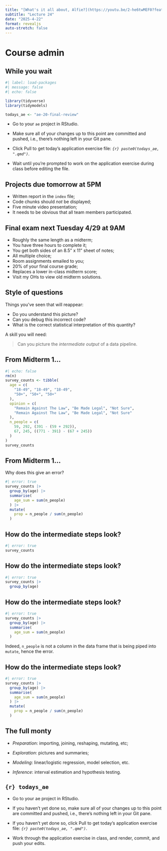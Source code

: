 ```yaml
---
title: "[What's it all about, Alfie?](https://youtu.be/2-he6twMEF0?feature=shared)"
subtitle: "Lecture 24"
date: "2025-4-22"
format: revealjs
auto-stretch: false
---
```


# Course admin

## While you wait

```r
#| label: load-packages
#| message: false
#| echo: false

library(tidyverse)
library(tidymodels)

todays_ae <- "ae-20-final-review"
```

-   Go to your `ae` project in RStudio.

-   Make sure all of your changes up to this point are committed and pushed, i.e., there's nothing left in your Git pane.

-   Click Pull to get today's application exercise file: *`{r} paste0(todays_ae, ".qmd")`*.

-   Wait until you're prompted to work on the application exercise during class before editing the file.

## Projects due tomorrow at 5PM

-   Written report in the `index` file;
-   Code chunks should *not* be displayed;
-   Five minute video presentation;
-   It needs to be obvious that all team members participated.

## Final exam next Tuesday 4/29 at 9AM

-   Roughly the same length as a midterm;
-   You have three hours to complete it;
-   You get both sides of an 8.5" x 11" sheet of notes;
-   All multiple choice;
-   Room assignments emailed to you;
-   20% of your final course grade;
-   Replaces a lower in-class midterm score;
-   Visit my OHs to view old midterm solutions.

## Style of questions

Things you've seen that will reappear:

-   Do you understand this picture?
-   Can you debug this incorrect code?
-   What is the correct statistical interpretation of this quantity?

A skill you will need:

> Can you picture the *intermediate output* of a data pipeline.

## From Midterm 1...

```r
#| echo: false
rm(n)
survey_counts <- tibble( 
  age = c(
    "18-49", "18-49", "18-49",
    "50+", "50+", "50+"
  ),
  opinion = c(
    "Remain Against The Law", "Be Made Legal", "Not Sure", 
    "Remain Against The Law", "Be Made Legal", "Not Sure"
  ),
  n_people = c(
    59, 292, (391 - (59 + 292)),
    67, 245, ((771 - 391) - (67 + 245))
  )
)
survey_counts
```

## From Midterm 1...

Why does this give an error?

```r
#| error: true
survey_counts |>
  group_by(age) |>
  summarise(
    age_sum = sum(n_people)
  ) |> 
  mutate(
    prop = n_people / sum(n_people)
  )
```

## How do the intermediate steps look?

```r
#| error: true
survey_counts 
```

## How do the intermediate steps look?

```r
#| error: true
survey_counts |>
  group_by(age)
```

## How do the intermediate steps look?

```r
#| error: true
survey_counts |>
  group_by(age) |>
  summarise(
    age_sum = sum(n_people)
  )
```

Indeed, `n_people` is not a column in the data frame that is being piped into `mutate`, hence the error.

## How do the intermediate steps look?

```r
#| error: true
survey_counts |>
  group_by(age) |>
  summarise(
    age_sum = sum(n_people)
  ) |> 
  mutate(
    prop = n_people / sum(n_people)
  )
```

## The full monty

-   *Preparation*: importing, joining, reshaping, mutating, etc;

-   *Exploration*: pictures and summaries;

-   *Modeling*: linear/logistic regression, model selection, etc.

-   *Inference*: interval estimation and hypothesis testing.

## `{r} todays_ae`

::: appex
-   Go to your ae project in RStudio.

-   If you haven't yet done so, make sure all of your changes up to this point are committed and pushed, i.e., there's nothing left in your Git pane.

-   If you haven't yet done so, click Pull to get today's application exercise file: *`{r} paste0(todays_ae, ".qmd")`*.

-   Work through the application exercise in class, and render, commit, and push your edits.
:::

